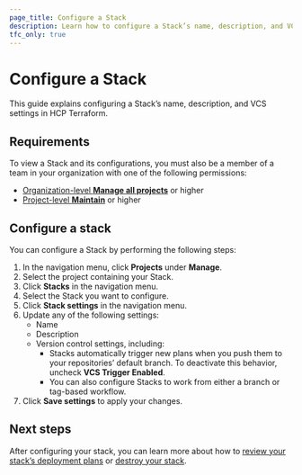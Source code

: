 ```yaml
---
page_title: Configure a Stack
description: Learn how to configure a Stack’s name, description, and VCS settings in HCP Terraform.
tfc_only: true
---
```


# Configure a Stack

This guide explains configuring a Stack’s name, description, and VCS settings in HCP Terraform.

## Requirements

To view a Stack and its configurations, you must also be a member of a team in your organization with one of the following permissions:

* [Organization-level **Manage all projects**](/terraform/cloud-docs/users-teams-organizations/permissions#manage-all-projects) or higher  
* [Project-level **Maintain**](/terraform/cloud-docs/users-teams-organizations/permissions#maintain) or higher

## Configure a stack

You can configure a Stack by performing the following steps:

1. In the navigation menu, click **Projects** under **Manage**.  
1. Select the project containing your Stack.  
1. Click **Stacks** in the navigation menu.  
1. Select the Stack you want to configure.  
1. Click **Stack settings** in the navigation menu.  
1. Update any of the following settings:  
   * Name   
   * Description  
   * Version control settings, including:
        * Stacks automatically trigger new plans when you push them to your repositories’ default branch. To deactivate this behavior,  uncheck **VCS Trigger Enabled**.  
        * You can also configure Stacks to work from either a branch or tag-based workflow. 
1. Click **Save settings** to apply your changes.

## Next steps

After configuring your stack, you can learn more about how to [review your stack’s deployment plans](/terraform/cloud-docs/stacks/deploy/plans) or [destroy your stack](/terraform/cloud-docs/stacks/destroy).
